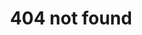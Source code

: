 ---
title: 404 not found
description: Oops!
template: splash
editUrl: false
hero:
    title: '404 Not Found'
    image:
        file: ../../assets/neuro-sdk.jpg
    tagline: 'Page not found, please double-check your path.'
---